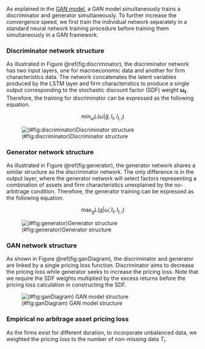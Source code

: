 
As explained in the [GAN model](#GAN_model), a GAN model
simultaneously trains a discriminator and generator
simultaneously. To further increase the convergence speed,
we first train the individual network separately in a
standard neural network training procedure before training
them simultaneously in a GAN framework.

### Discriminator network structure
As illustrated in Figure \@ref(fig:discriminator), the discriminator network has
two input layers, one for macroeconomic data and another
for firm characteristics data. The network concatenates the
latent variables produced by the LSTM layer
and firm characteristics to produce a single output
corresponding to the stochastic discount factor (SDF) weight
$\mathbf{\omega_t}$. Therefore, the training for discriminator
can be expressed as the following equation.

$$
\min_{\omega} L(\omega|\hat{g}, I_t, I_{t,i})
$$

![(#fig:discriminator)Discriminator structure](./src/discriminator)

### Generator network structure
As illustrated in Figure \@ref(fig:generator), the generator network shares
a similar structure as the discriminator network.
The only difference is in the output layer, where the generator
network will select factors representing a
combination of assets and firm characteristics unexplained by
the no-arbitrage condition. Therefore, the
generator training can be expressed as the following equation.

$$
\max_{g} L(g|\hat\omega, I_t, I_{t,i})
$$

![(#fig:generator)Generator structure](./src/generator)

### GAN network structure

As shown in Figure \@ref(fig:ganDiagram), the discriminator and generator
are linked by a single pricing loss function. Discriminator
aims to decrease the pricing loss while generator seeks to
increase the pricing loss. Note that we require the SDF
weights multiplied by the excess returns before the pricing
loss calculation in constructing the SDF.

![(#fig:ganDiagram) GAN model structure](./src/model)

### Empirical no arbitrage asset pricing loss

As the firms exist for different
duration, to incorporate unbalanced data, we weighted the
pricing loss to the number of non-missing data
$T_i$.

\begin{align*}
\min_{\omega} \max_{g} L(\omega, g|I_t, I_{t, i}) &=
\frac{1}{N} \sum_{i=1}^N 
\frac{T_i}{T}
\left[ 
\frac{1}{T_i}
\sum_{t\in T_i}
\left( 1 - \sum_{j=1}^N \omega(I_t, I_{t, j}) R^e_{t+1, j} \right)
R^e_{t+1, i}g(I_t, I_{t, i})
\right]^2
\end{align*}
